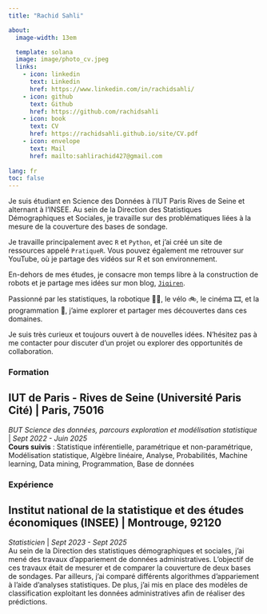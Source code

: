 ```yaml
---
title: "Rachid Sahli"

about:
  image-width: 13em

  template: solana
  image: image/photo_cv.jpeg
  links:
    - icon: linkedin
      text: Linkedin
      href: https://www.linkedin.com/in/rachidsahli/
    - icon: github
      text: Github
      href: https://github.com/rachidsahli
    - icon: book
      text: CV
      href: https://rachidsahli.github.io/site/CV.pdf
    - icon: envelope
      text: Mail
      href: mailto:sahlirachid427@gmail.com
      
lang: fr
toc: false
---
```


::: {#hero-heading}
Je suis étudiant en Science des Données à l'IUT Paris Rives de Seine et alternant à l'INSEE. Au sein de la Direction des Statistiques Démographiques et Sociales, je travaille sur des problématiques liées à la mesure de la couverture des bases de sondage.

Je travaille principalement avec `R` et `Python`, et j'ai créé un site de ressources appelé `PratiqueR`. Vous pouvez également me retrouver sur YouTube, où je partage des vidéos sur R et son environnement.

En-dehors de mes études, je consacre mon temps libre à la construction de robots et je partage mes idées sur mon blog, [`Jiqiren`](https://rachidsahli.github.io/Jiqiren/).

Passionné par les statistiques, la robotique 🦿🤖, le vélo 🚲, le cinéma 🎞️, et la programmation 👾, j'aime explorer et partager mes découvertes dans ces domaines.

Je suis très curieux et toujours ouvert à de nouvelles idées. N'hésitez pas à me contacter pour discuter d'un projet ou explorer des opportunités de collaboration.
:::

### Formation

::: {.callout-warning icon="false" appearance="default"}
## IUT de Paris - Rives de Seine (Université Paris Cité) \| Paris, 75016

*BUT Science des données, parcours exploration et modélisation statistique* \| *Sept 2022 - Juin 2025*\
**Cours suivis** : Statistique inférentielle, paramétrique et non-paramétrique, Modélisation statistique, Algèbre linéaire, Analyse, Probabilités, Machine learning, Data mining, Programmation, Base de données
:::

### Expérience

::: {.callout-tip icon="false" appearance="default"}
## Institut national de la statistique et des études économiques (INSEE) \| Montrouge, 92120

*Statisticien* \| *Sept 2023 - Sept 2025*<br> Au sein de la Direction des statistiques démographiques et sociales, j'ai mené des travaux d'appariement de données administratives. L'objectif de ces travaux était de mesurer et de comparer la couverture de deux bases de sondages. Par ailleurs, j'ai comparé différents algorithmes d'appariement à l'aide d'analyses statistiques. De plus, j'ai mis en place des modèles de classification exploitant les données administratives afin de réaliser des prédictions.
:::
